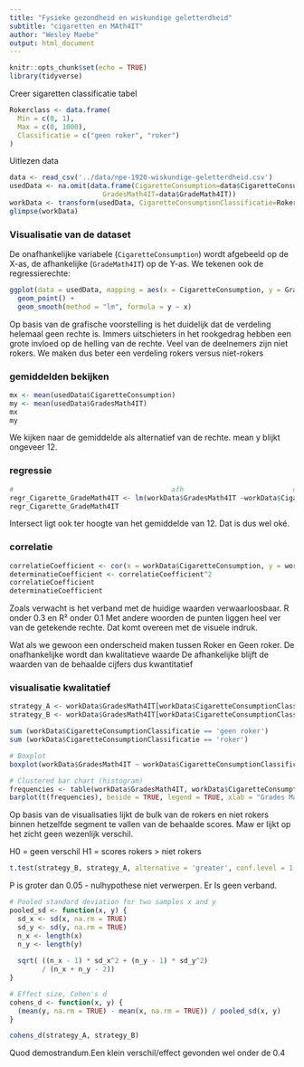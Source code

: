 ```yaml
---
title: "Fysieke gezondheid en wiskundige geletterdheid"
subtitle: "cigaretten en MAth4IT"
author: "Wesley Maebe"
output: html_document
---
```


```r
knitr::opts_chunk$set(echo = TRUE)
library(tidyverse)
```

Creer sigaretten classificatie tabel

```r
Rokerclass <- data.frame(
  Min = c(0, 1),
  Max = c(0, 1000),
  Classificatie = c("geen roker", "roker")
)
```

Uitlezen data

```r
data <- read_csv('../data/npe-1920-wiskundige-geletterdheid.csv')
usedData <- na.omit(data.frame(CigaretteConsumption=data$CigaretteConsumption,
                       GradesMath4IT=data$GradeMath4IT))
workData <- transform(usedData, CigaretteConsumptionClassificatie=Rokerclass$Classificatie[findInterval(CigaretteConsumption,Rokerclass$Min)])
glimpse(workData)
```

### Visualisatie van de dataset
De onafhankelijke variabele (`CigaretteConsumption`) wordt afgebeeld op de X-as, de afhankelijke (`GradeMath4IT`) op de Y-as. We tekenen ook de regressierechte:

```r
ggplot(data = usedData, mapping = aes(x = CigaretteConsumption, y = GradesMath4IT)) +
  geom_point() +
  geom_smooth(method = "lm", formula = y ~ x)
```
Op basis van de grafische voorstelling is het duidelijk dat de verdeling helemaal geen rechte is. Immers uitschieters in het rookgedrag hebben een grote invloed op de helling van de rechte. Veel van de deelnemers zijn niet rokers. We maken dus beter een verdeling rokers versus niet-rokers

### gemiddelden bekijken

```r
mx <- mean(usedData$CigaretteConsumption)
my <- mean(usedData$GradesMath4IT)
mx
my
```
We kijken naar de gemiddelde als alternatief van de rechte. mean y blijkt ongeveer 12.

### regressie

```r
#                                       afh                           onafh
regr_Cigarette_GradeMath4IT <- lm(workData$GradesMath4IT ~workData$CigaretteConsumption)
regr_Cigarette_GradeMath4IT
```
Intersect ligt ook ter hoogte van het gemiddelde van 12. Dat is dus wel oké.

### correlatie

```r
correlatieCoefficient <- cor(x = workData$CigaretteConsumption, y = workData$GradesMath4IT)
determinatieCoefficient <- correlatieCoefficient^2
correlatieCoefficient
determinatieCoefficient
```

Zoals verwacht is het verband met de huidige waarden verwaarloosbaar. R onder 0.3 en R² onder 0.1
Met andere woorden de punten liggen heel ver van de getekende rechte. Dat komt overeen met de visuele indruk.

Wat als we gewoon een onderscheid maken tussen Roker en Geen roker.
De onafhankelijke wordt dan kwalitatieve waarde
De afhankelijke blijft de waarden van de behaalde cijfers dus kwantitatief

### visualisatie kwalitatief

```r
strategy_A <- workData$GradesMath4IT[workData$CigaretteConsumptionClassificatie == 'geen roker']
strategy_B <- workData$GradesMath4IT[workData$CigaretteConsumptionClassificatie == 'roker']
```

```r
sum (workData$CigaretteConsumptionClassificatie == 'geen roker')
sum (workData$CigaretteConsumptionClassificatie == 'roker')
```

```r
# Boxplot
boxplot(workData$GradesMath4IT ~ workData$CigaretteConsumptionClassificatie, horizontal = TRUE, xlab = "Grades Math4IT", ylab = "Cigarette Consumption")

# Clustered bar chart (histogram)
frequencies <- table(workData$GradesMath4IT, workData$CigaretteConsumptionClassificatie)
barplot(t(frequencies), beside = TRUE, legend = TRUE, xlab = "Grades Math4IT", ylab = "Cigarette Comsumption")
```
Op basis van de visualisaties lijkt de bulk van de rokers en niet rokers binnen hetzelfde segment te vallen van de behaalde scores. Maw er lijkt op het zicht geen wezenlijk verschil.

H0 = geen verschil H1 = scores rokers > niet rokers

```r
t.test(strategy_B, strategy_A, alternative = 'greater', conf.level = 1 - 0.05)
```
P is groter dan 0.05 - nulhypothese niet verwerpen. Er Is geen verband.

```r
# Pooled standard deviation for two samples x and y
pooled_sd <- function(x, y) {
  sd_x <- sd(x, na.rm = TRUE)
  sd_y <- sd(y, na.rm = TRUE)
  n_x <- length(x)
  n_y <- length(y)
  
  sqrt( ((n_x - 1) * sd_x^2 + (n_y - 1) * sd_y^2)
        / (n_x + n_y - 2))
}

# Effect size, Cohen's d
cohens_d <- function(x, y) {
  (mean(y, na.rm = TRUE) - mean(x, na.rm = TRUE)) / pooled_sd(x, y)
}
```

```r
cohens_d(strategy_A, strategy_B)
```
Quod demostrandum.Een klein verschil/effect gevonden wel onder de 0.4

